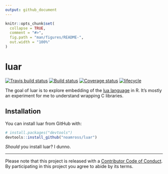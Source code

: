 ```yaml
---
output: github_document
---
```


<!-- README.md is generated from README.Rmd. Please edit that file -->

```r
knitr::opts_chunk$set(
  collapse = TRUE,
  comment = "#>",
  fig.path = "man/figures/README-",
  out.width = "100%"
)
```
# luar

[![Travis build status](https://travis-ci.org/noamross/luar.svg?branch=master)](https://travis-ci.org/noamross/luar)
[![Build status](https://ci.appveyor.com/api/projects/status/vhnw8ofelxu7bs8m?svg=true)](https://ci.appveyor.com/project/NoamRoss/luar)
[![Coverage status](https://codecov.io/gh/noamross/luar/branch/master/graph/badge.svg)](https://codecov.io/github/noamross/luar?branch=master)
[![lifecycle](https://img.shields.io/badge/lifecycle-experimental-orange.svg)](https://www.tidyverse.org/lifecycle/#experimental)

The goal of luar is to explore embedding of the [lua language](https://www.lua.org) in R.  It's mostly an experiment for me to understand wrapping C libraries.

## Installation

You can install luar from GitHub with:

```r
# install.packages("devtools")
devtools::install_github("noamross/luar")
```

_Should_ you install luar? I dunno.

---

Please note that this project is released with a [Contributor Code of Conduct](CODE_OF_CONDUCT.md).
By participating in this project you agree to abide by its terms.
